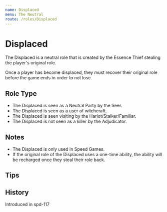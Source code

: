```yaml
---
name: Displaced
menu: The Neutral
route: /roles/Displaced
---
```



# Displaced

The Displaced is a neutral role that is created by the Essence Thief stealing the player's original role.

Once a player has become displaced, they must recover their original role before the game ends in order to not lose.

## Role Type

- The Displaced is seen as a Neutral Party by the Seer.
- The Displaced is seen as a user of witchcraft.
- The Displaced is seen visiting by the Harlot/Stalker/Familiar.
- The Displaced is not seen as a killer by the Adjudicator.

## Notes

- The Displaced is only used in Speed Games.
- If the original role of the Displaced uses a one-time ability, the ability will be recharged once they steal their role back.

## Tips

## History

<Timeline lineColor="white">
  <Event interval="2018-09-15">Introduced in spd-117</Event>
</Timeline>
